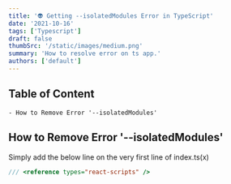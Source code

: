 ```yaml
---
title: '👽 Getting --isolatedModules Error in TypeScript'
date: '2021-10-16'
tags: ['Typescript']
draft: false
thumbSrc: '/static/images/medium.png'
summary: 'How to resolve error on ts app.'
authors: ['default']
---
```


## Table of Content

```
- How to Remove Error '--isolatedModules'
```

## How to Remove Error '--isolatedModules'

Simply add the below line on the very first line of index.ts(x)

```js
/// <reference types="react-scripts" />
```

